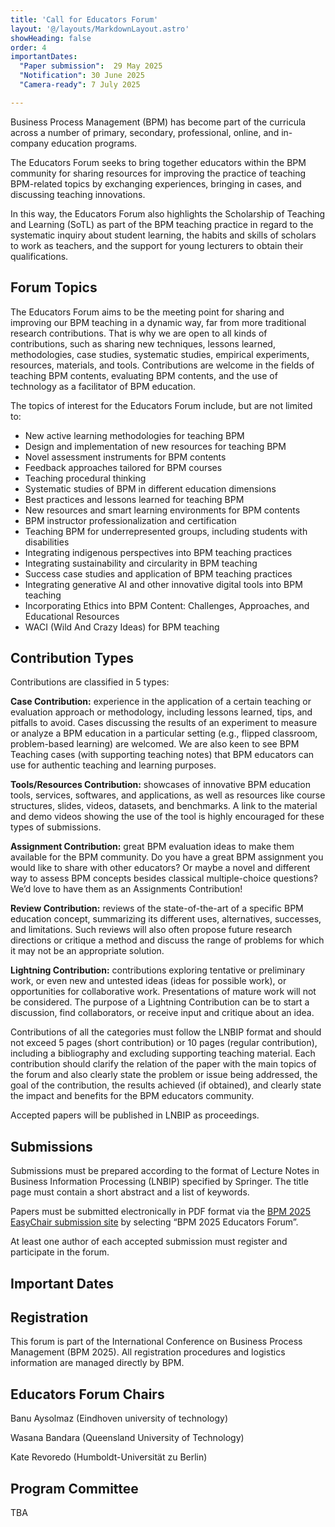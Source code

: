 ```yaml
---
title: 'Call for Educators Forum'
layout: '@/layouts/MarkdownLayout.astro'
showHeading: false
order: 4
importantDates:
  "Paper submission":  29 May 2025
  "Notification": 30 June 2025
  "Camera-ready": 7 July 2025

---
```


Business Process Management (BPM) has become part of the curricula across a number of primary, secondary, professional, online, and in-company education programs. 

The Educators Forum seeks to bring together educators within the BPM community for sharing resources for improving the practice of teaching BPM-related topics by exchanging experiences, bringing in cases, and discussing teaching innovations. 

In this way, the Educators Forum also highlights the Scholarship of Teaching and Learning (SoTL) as part of the BPM teaching practice in regard to the systematic inquiry about student learning, the habits and skills of scholars to work as teachers, and the support for young lecturers to obtain their qualifications. 

## Forum Topics 

The Educators Forum aims to be the meeting point for sharing and improving our BPM teaching in a dynamic way, far from more traditional research contributions. That is why we are open to all kinds of contributions, such as sharing new techniques, lessons learned, methodologies, case studies, systematic studies, empirical experiments, resources, materials, and tools. Contributions are welcome in the fields of teaching BPM contents, evaluating BPM contents, and the use of technology as a facilitator of BPM education. 

The topics of interest for the Educators Forum include, but are not limited to: 

- New active learning methodologies for teaching BPM 
- Design and implementation of new resources for teaching BPM 
- Novel assessment instruments for BPM contents 
- Feedback approaches tailored for BPM courses 
- Teaching procedural thinking 
- Systematic studies of BPM in different education dimensions 
- Best practices and lessons learned for teaching BPM 
- New resources and smart learning environments for BPM contents 
- BPM instructor professionalization and certification 
- Teaching BPM for underrepresented groups, including students with disabilities 
- Integrating indigenous perspectives into BPM teaching practices 
- Integrating sustainability and circularity in BPM teaching 
- Success case studies and application of BPM teaching practices 
- Integrating generative AI and other innovative digital tools into BPM teaching
- Incorporating Ethics into BPM Content: Challenges, Approaches, and Educational Resources 
- WACI (Wild And Crazy Ideas) for BPM teaching 

## Contribution Types 

Contributions are classified in 5 types: 

**Case Contribution:** experience in the application of a certain teaching or evaluation approach or methodology, including lessons learned, tips, and pitfalls to avoid. Cases discussing the results of an experiment to measure or analyze a BPM education in a particular setting (e.g., flipped classroom, problem-based learning) are welcomed. We are also keen to see BPM Teaching cases (with supporting teaching notes) that BPM educators can use for authentic teaching and learning purposes. 

**Tools/Resources Contribution:** showcases of innovative BPM education tools, services, softwares, and applications, as well as resources like course structures, slides, videos, datasets, and benchmarks. A link to the material and demo videos showing the use of the tool is highly encouraged for these types of submissions. 

**Assignment Contribution:** great BPM evaluation ideas to make them available for the BPM community. Do you have a great BPM assignment you would like to share with other educators? Or maybe a novel and different way to assess BPM concepts besides classical multiple-choice questions? We’d love to have them as an Assignments Contribution! 

**Review Contribution:** reviews of the state-of-the-art of a specific BPM education concept, summarizing its different uses, alternatives, successes, and limitations. Such reviews will also often propose future research directions or critique a method and discuss the range of problems for which it may not be an appropriate solution. 

**Lightning Contribution:** contributions exploring tentative or preliminary work, or even new and untested ideas (ideas for possible work), or opportunities for collaborative work. Presentations of mature work will not be considered. The purpose of a Lightning Contribution can be to start a discussion, find collaborators, or receive input and critique about an idea. 

Contributions of all the categories must follow the LNBIP format and should not exceed 5 pages (short contribution) or 10 pages (regular contribution), including a bibliography and excluding supporting teaching material. Each contribution should clarify the relation of the paper with the main topics of the forum and also clearly state the problem or issue being addressed, the goal of the contribution, the results achieved (if obtained), and clearly state the impact and benefits for the BPM educators community. 

Accepted papers will be published in LNBIP as proceedings. 

## Submissions 

Submissions must be prepared according to the format of Lecture Notes in Business Information Processing (LNBIP) specified by Springer. The title page must contain a short abstract and a list of keywords. 

Papers must be submitted electronically in PDF format via the [BPM 2025 EasyChair submission site](https://easychair.org/conferences/?conf=bpm2025) by selecting “BPM 2025 Educators Forum”.  

At least one author of each accepted submission must register and participate in the forum. 

## Important Dates 
<ImportantDates importantDates={frontmatter.importantDates}/>


## Registration 

This forum is part of the International Conference on Business Process Management (BPM 2025). All registration procedures and logistics information are managed directly by BPM. 

## Educators Forum Chairs 

Banu Aysolmaz (Eindhoven university of technology) 

Wasana Bandara (Queensland University of Technology) 

Kate Revoredo (Humboldt-Universität zu Berlin) 

## Program Committee 

TBA 